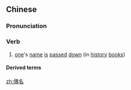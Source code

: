 {{also|传名}}
==Chinese==
{{zh-forms|s=传名}}

===Pronunciation===
{{zh-pron
|m=chuánmíng
|mn=thoân-miâ
|cat=v
}}

===Verb===
{{zh-verb}}

# {{lb|zh|literary}} [[one]]'s [[name]] [[is]] [[passed]] [[down]] (in [[history]] [[books]])

====Derived terms====
{{zh-der|青史傳名}}

[[zh:傳名]]
